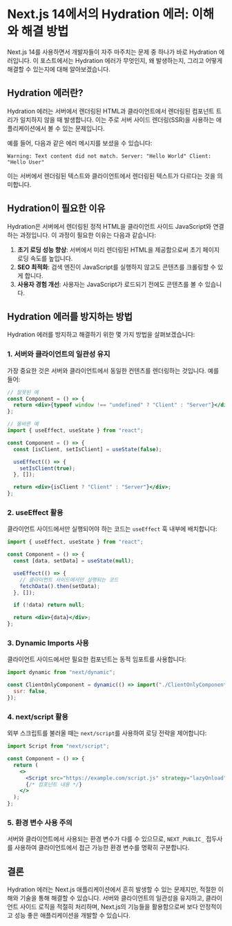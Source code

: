 # Next.js 14에서의 Hydration 에러: 이해와 해결 방법

Next.js 14를 사용하면서 개발자들이 자주 마주치는 문제 중 하나가 바로 Hydration 에러입니다. 이 포스트에서는 Hydration 에러가 무엇인지, 왜 발생하는지, 그리고 어떻게 해결할 수 있는지에 대해 알아보겠습니다.

## Hydration 에러란?

Hydration 에러는 서버에서 렌더링된 HTML과 클라이언트에서 렌더링된 컴포넌트 트리가 일치하지 않을 때 발생합니다. 이는 주로 서버 사이드 렌더링(SSR)을 사용하는 애플리케이션에서 볼 수 있는 문제입니다.

예를 들어, 다음과 같은 에러 메시지를 보셨을 수 있습니다:

```
Warning: Text content did not match. Server: "Hello World" Client: "Hello User"
```

이는 서버에서 렌더링된 텍스트와 클라이언트에서 렌더링된 텍스트가 다르다는 것을 의미합니다.

## Hydration이 필요한 이유

Hydration은 서버에서 렌더링된 정적 HTML을 클라이언트 사이드 JavaScript와 연결하는 과정입니다. 이 과정이 필요한 이유는 다음과 같습니다:

1. **초기 로딩 성능 향상**: 서버에서 미리 렌더링된 HTML을 제공함으로써 초기 페이지 로딩 속도를 높입니다.
2. **SEO 최적화**: 검색 엔진이 JavaScript를 실행하지 않고도 콘텐츠를 크롤링할 수 있게 합니다.
3. **사용자 경험 개선**: 사용자는 JavaScript가 로드되기 전에도 콘텐츠를 볼 수 있습니다.

## Hydration 에러를 방지하는 방법

Hydration 에러를 방지하고 해결하기 위한 몇 가지 방법을 살펴보겠습니다:

### 1. 서버와 클라이언트의 일관성 유지

가장 중요한 것은 서버와 클라이언트에서 동일한 컨텐츠를 렌더링하는 것입니다. 예를 들어:

```jsx
// 잘못된 예
const Component = () => {
  return <div>{typeof window !== "undefined" ? "Client" : "Server"}</div>;
};

// 올바른 예
import { useEffect, useState } from "react";

const Component = () => {
  const [isClient, setIsClient] = useState(false);

  useEffect(() => {
    setIsClient(true);
  }, []);

  return <div>{isClient ? "Client" : "Server"}</div>;
};
```

### 2. useEffect 활용

클라이언트 사이드에서만 실행되어야 하는 코드는 `useEffect` 훅 내부에 배치합니다:

```jsx
import { useEffect, useState } from "react";

const Component = () => {
  const [data, setData] = useState(null);

  useEffect(() => {
    // 클라이언트 사이드에서만 실행되는 코드
    fetchData().then(setData);
  }, []);

  if (!data) return null;

  return <div>{data}</div>;
};
```

### 3. Dynamic Imports 사용

클라이언트 사이드에서만 필요한 컴포넌트는 동적 임포트를 사용합니다:

```jsx
import dynamic from "next/dynamic";

const ClientOnlyComponent = dynamic(() => import("./ClientOnlyComponent"), {
  ssr: false,
});
```

### 4. next/script 활용

외부 스크립트를 불러올 때는 `next/script`를 사용하여 로딩 전략을 제어합니다:

```jsx
import Script from "next/script";

const Component = () => {
  return (
    <>
      <Script src="https://example.com/script.js" strategy="lazyOnload" />
      {/* 컴포넌트 내용 */}
    </>
  );
};
```

### 5. 환경 변수 사용 주의

서버와 클라이언트에서 사용되는 환경 변수가 다를 수 있으므로, `NEXT_PUBLIC_` 접두사를 사용하여 클라이언트에서 접근 가능한 환경 변수를 명확히 구분합니다.

## 결론

Hydration 에러는 Next.js 애플리케이션에서 흔히 발생할 수 있는 문제지만, 적절한 이해와 기술을 통해 해결할 수 있습니다. 서버와 클라이언트의 일관성을 유지하고, 클라이언트 사이드 로직을 적절히 처리하며, Next.js의 기능들을 활용함으로써 보다 안정적이고 성능 좋은 애플리케이션을 개발할 수 있습니다.
